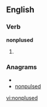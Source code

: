 ==English==

===Verb===
'''nonplused'''

# {{past of|[[nonplus]]}}

===Anagrams===
* {{alphagram|delnnopsu}}
* [[nonpulsed#English|nonpulsed]]

[[vi:nonplused]]